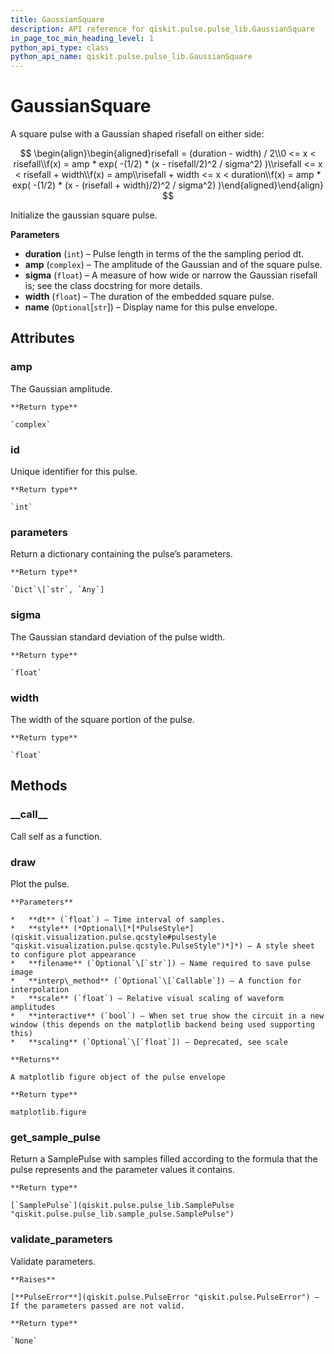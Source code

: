 ```yaml
---
title: GaussianSquare
description: API reference for qiskit.pulse.pulse_lib.GaussianSquare
in_page_toc_min_heading_level: 1
python_api_type: class
python_api_name: qiskit.pulse.pulse_lib.GaussianSquare
---
```


# GaussianSquare

<Class id="qiskit.pulse.pulse_lib.GaussianSquare" isDedicatedPage={true} github="https://github.com/qiskit/qiskit/tree/stable/0.14/qiskit/pulse/pulse_lib/parametric_pulses.py" signature="GaussianSquare(duration, amp, sigma, width, name=None)">
  A square pulse with a Gaussian shaped risefall on either side:

$$
\begin{align}\begin{aligned}risefall = (duration - width) / 2\\0 <= x < risefall\\f(x) = amp * exp( -(1/2) * (x - risefall/2)^2 / sigma^2) )\\risefall <= x < risefall + width\\f(x) = amp\\risefall + width <= x < duration\\f(x) = amp * exp( -(1/2) * (x - (risefall + width)/2)^2 / sigma^2) )\end{aligned}\end{align} 
$$

  Initialize the gaussian square pulse.

  **Parameters**

  *   **duration** (`int`) – Pulse length in terms of the the sampling period dt.
  *   **amp** (`complex`) – The amplitude of the Gaussian and of the square pulse.
  *   **sigma** (`float`) – A measure of how wide or narrow the Gaussian risefall is; see the class docstring for more details.
  *   **width** (`float`) – The duration of the embedded square pulse.
  *   **name** (`Optional`\[`str`]) – Display name for this pulse envelope.

  ## Attributes

  ### amp

  <Attribute id="qiskit.pulse.pulse_lib.GaussianSquare.amp" name="amp" signature="complex">
    The Gaussian amplitude.

    **Return type**

    `complex`
  </Attribute>

  ### id

  <Attribute id="qiskit.pulse.pulse_lib.GaussianSquare.id" name="id" signature="int">
    Unique identifier for this pulse.

    **Return type**

    `int`
  </Attribute>

  ### parameters

  <Attribute id="qiskit.pulse.pulse_lib.GaussianSquare.parameters" name="parameters" signature="Dict[str, Any]">
    Return a dictionary containing the pulse’s parameters.

    **Return type**

    `Dict`\[`str`, `Any`]
  </Attribute>

  ### sigma

  <Attribute id="qiskit.pulse.pulse_lib.GaussianSquare.sigma" name="sigma" signature="float">
    The Gaussian standard deviation of the pulse width.

    **Return type**

    `float`
  </Attribute>

  ### width

  <Attribute id="qiskit.pulse.pulse_lib.GaussianSquare.width" name="width" signature="float">
    The width of the square portion of the pulse.

    **Return type**

    `float`
  </Attribute>

  ## Methods

  ### \_\_call\_\_

  <Function id="qiskit.pulse.pulse_lib.GaussianSquare.__call__" name="__call__" signature="GaussianSquare.__call__(channel)">
    Call self as a function.
  </Function>

  ### draw

  <Function id="qiskit.pulse.pulse_lib.GaussianSquare.draw" name="draw" signature="GaussianSquare.draw(dt=1, style=None, filename=None, interp_method=None, scale=1, interactive=False, scaling=None)">
    Plot the pulse.

    **Parameters**

    *   **dt** (`float`) – Time interval of samples.
    *   **style** (*Optional\[*[*PulseStyle*](qiskit.visualization.pulse.qcstyle#pulsestyle "qiskit.visualization.pulse.qcstyle.PulseStyle")*]*) – A style sheet to configure plot appearance
    *   **filename** (`Optional`\[`str`]) – Name required to save pulse image
    *   **interp\_method** (`Optional`\[`Callable`]) – A function for interpolation
    *   **scale** (`float`) – Relative visual scaling of waveform amplitudes
    *   **interactive** (`bool`) – When set true show the circuit in a new window (this depends on the matplotlib backend being used supporting this)
    *   **scaling** (`Optional`\[`float`]) – Deprecated, see scale

    **Returns**

    A matplotlib figure object of the pulse envelope

    **Return type**

    matplotlib.figure
  </Function>

  ### get\_sample\_pulse

  <Function id="qiskit.pulse.pulse_lib.GaussianSquare.get_sample_pulse" name="get_sample_pulse" signature="GaussianSquare.get_sample_pulse()">
    Return a SamplePulse with samples filled according to the formula that the pulse represents and the parameter values it contains.

    **Return type**

    [`SamplePulse`](qiskit.pulse.pulse_lib.SamplePulse "qiskit.pulse.pulse_lib.sample_pulse.SamplePulse")
  </Function>

  ### validate\_parameters

  <Function id="qiskit.pulse.pulse_lib.GaussianSquare.validate_parameters" name="validate_parameters" signature="GaussianSquare.validate_parameters()">
    Validate parameters.

    **Raises**

    [**PulseError**](qiskit.pulse.PulseError "qiskit.pulse.PulseError") – If the parameters passed are not valid.

    **Return type**

    `None`
  </Function>
</Class>


